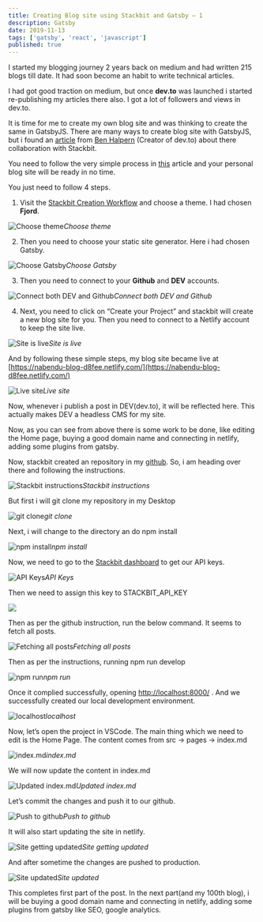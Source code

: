 ```yaml
---
title: Creating Blog site using Stackbit and Gatsby — 1
description: Gatsby
date: 2019-11-13
tags: ['gatsby', 'react', 'javascript']
published: true
---
```

I started my blogging journey 2 years back on medium and had written 215 blogs till date. It had soon become an habit to write technical articles.

I had got good traction on medium, but once **dev.to** was launched i started re-publishing my articles there also. I got a lot of followers and views in dev.to.

It is time for me to create my own blog site and was thinking to create the same in GatsbyJS. There are many ways to create blog site with GatsbyJS, but i found an [article](https://dev.to/devteam/you-can-now-generate-self-hostable-static-blogs-right-from-your-dev-content-via-stackbit-7a5) from [Ben Halpern](https://twitter.com/bendhalpern) (Creator of dev.to) about there collaboration with Stackbit.

You need to follow the very simple process in [this](https://dev.to/connecting-with-stackbit) article and your personal blog site will be ready in no time.

You just need to follow 4 steps.

1. Visit the [Stackbit Creation Workflow](https://app.stackbit.com/edit/5dcc19f8ef1bec0017ec0910/theme) and choose a theme. I had chosen **Fjord**.

![Choose theme](https://ik.imagekit.io/thewebdev/Gatsby_Stackbit/1/1_XMis9UE2Cd.png)*Choose theme*

2. Then you need to choose your static site generator. Here i had chosen Gatsby.

![Choose Gatsby](https://ik.imagekit.io/thewebdev/Gatsby_Stackbit/1/2_G5oaibfCB.png)*Choose Gatsby*

3. Then you need to connect to your **Github** and **DEV** accounts.

![Connect both DEV and Github](https://ik.imagekit.io/thewebdev/Gatsby_Stackbit/1/3_nMpFxe8lbl.jpeg)*Connect both DEV and Github*

4. Next, you need to click on “Create your Project” and stackbit will create a new blog site for you. Then you need to connect to a Netlify account to keep the site live.

![Site is live](https://ik.imagekit.io/thewebdev/Gatsby_Stackbit/1/4_Ldw-6NWZ5.png)*Site is live*

And by following these simple steps, my blog site became live at [https://nabendu-blog-d8fee.netlify.com/](https://nabendu-blog-d8fee.netlify.com/)

![Live site](https://ik.imagekit.io/thewebdev/Gatsby_Stackbit/1/5_IPkMyrdqIX.png)*Live site*

Now, whenever i publish a post in DEV(dev.to), it will be reflected here. This actually makes DEV a headless CMS for my site.

Now, as you can see from above there is some work to be done, like editing the Home page, buying a good domain name and connecting in netlify, adding some plugins from gatsby.

Now, stackbit created an repository in my [github](https://github.com/nabendu82/nabendu-blog). So, i am heading over there and following the instructions.

![Stackbit instructions](https://ik.imagekit.io/thewebdev/Gatsby_Stackbit/1/6_AO8DGxuTYx.png)*Stackbit instructions*

But first i will git clone my repository in my Desktop

![git clone](https://ik.imagekit.io/thewebdev/Gatsby_Stackbit/1/7_XLHVgPr2q.png)*git clone*

Next, i will change to the directory an do npm install

![npm install](https://ik.imagekit.io/thewebdev/Gatsby_Stackbit/1/8_O5ZWLqzA8.png)*npm install*

Now, we need to go to the [Stackbit dashboard](https://app.stackbit.com/dashboard) to get our API keys.

![API Keys](https://ik.imagekit.io/thewebdev/Gatsby_Stackbit/1/9_cJfXikqU0.png)*API Keys*

Then we need to assign this key to STACKBIT_API_KEY

![](https://ik.imagekit.io/thewebdev/Gatsby_Stackbit/1/10_HtACQQxOA3.png)

Then as per the github instruction, run the below command. It seems to fetch all posts.

![Fetching all posts](https://ik.imagekit.io/thewebdev/Gatsby_Stackbit/1/11_UUGDBAmb-q.png)*Fetching all posts*

Then as per the instructions, running npm run develop

![npm run](https://ik.imagekit.io/thewebdev/Gatsby_Stackbit/1/12_49FQrVQzlv.png)*npm run*

Once it complied successfully, opening [http://localhost:8000/](http://localhost:8000/) . And we successfully created our local development environment.

![localhost](https://ik.imagekit.io/thewebdev/Gatsby_Stackbit/1/13_qIWnHZ9O2V.png)*localhost*

Now, let’s open the project in VSCode. The main thing which we need to edit is the Home Page. The content comes from src -> pages -> index.md

![index.md](https://ik.imagekit.io/thewebdev/Gatsby_Stackbit/1/14_OTBn6Vlltf.png)*index.md*

We will now update the content in index.md

![Updated index.md](https://ik.imagekit.io/thewebdev/Gatsby_Stackbit/1/15_epUbrcR5X.png)*Updated index.md*

Let’s commit the changes and push it to our github.

![Push to github](https://ik.imagekit.io/thewebdev/Gatsby_Stackbit/1/16_QdAnCFqL6b.png)*Push to github*

It will also start updating the site in netlify.

![Site getting updated](https://ik.imagekit.io/thewebdev/Gatsby_Stackbit/1/17_SOddKwF7qf.png)*Site getting updated*

And after sometime the changes are pushed to production.

![Site updated](https://ik.imagekit.io/thewebdev/Gatsby_Stackbit/1/18_3EcMAqNQ1.png)*Site updated*

This completes first part of the post. In the next part(and my 100th blog), i will be buying a good domain name and connecting in netlify, adding some plugins from gatsby like SEO, google analytics.
